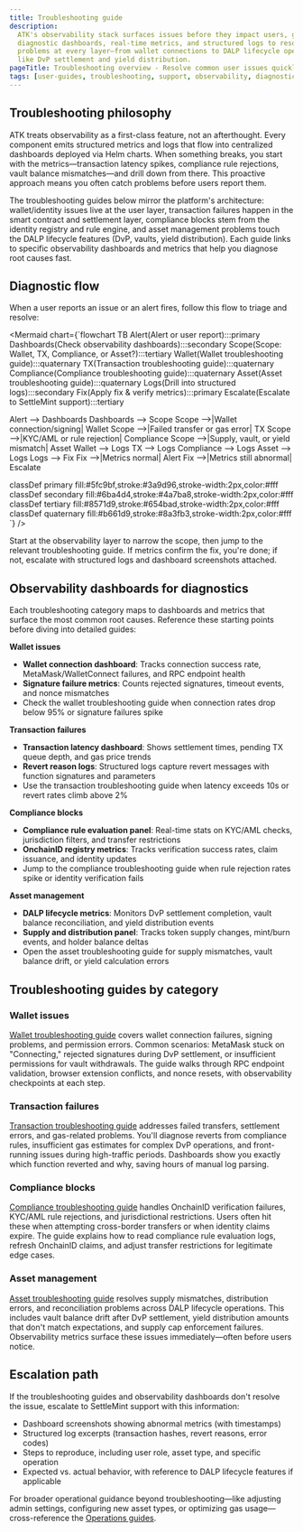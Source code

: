 ```yaml
---
title: Troubleshooting guide
description:
  ATK's observability stack surfaces issues before they impact users, giving you
  diagnostic dashboards, real-time metrics, and structured logs to resolve
  problems at every layer—from wallet connections to DALP lifecycle operations
  like DvP settlement and yield distribution.
pageTitle: Troubleshooting overview - Resolve common user issues quickly
tags: [user-guides, troubleshooting, support, observability, diagnostics]
---
```


## Troubleshooting philosophy

ATK treats observability as a first-class feature, not an afterthought. Every
component emits structured metrics and logs that flow into centralized
dashboards deployed via Helm charts. When something breaks, you start with the
metrics—transaction latency spikes, compliance rule rejections, vault balance
mismatches—and drill down from there. This proactive approach means you often
catch problems before users report them.

The troubleshooting guides below mirror the platform's architecture:
wallet/identity issues live at the user layer, transaction failures happen in
the smart contract and settlement layer, compliance blocks stem from the
identity registry and rule engine, and asset management problems touch the DALP
lifecycle features (DvP, vaults, yield distribution). Each guide links to
specific observability dashboards and metrics that help you diagnose root causes
fast.

## Diagnostic flow

When a user reports an issue or an alert fires, follow this flow to triage and
resolve:

<Mermaid chart={`flowchart TB
  Alert(Alert or user report):::primary
  Dashboards(Check observability dashboards):::secondary
  Scope(Scope: Wallet, TX, Compliance, or Asset?):::tertiary
  Wallet(Wallet troubleshooting guide):::quaternary
  TX(Transaction troubleshooting guide):::quaternary
  Compliance(Compliance troubleshooting guide):::quaternary
  Asset(Asset troubleshooting guide):::quaternary
  Logs(Drill into structured logs):::secondary
  Fix(Apply fix & verify metrics):::primary
  Escalate(Escalate to SettleMint support):::tertiary

Alert --> Dashboards Dashboards --> Scope Scope -->|Wallet connection/signing|
Wallet Scope -->|Failed transfer or gas error| TX Scope -->|KYC/AML or rule
rejection| Compliance Scope -->|Supply, vault, or yield mismatch| Asset Wallet
--> Logs TX --> Logs Compliance --> Logs Asset --> Logs Logs --> Fix Fix
-->|Metrics normal| Alert Fix -->|Metrics still abnormal| Escalate

classDef primary fill:#5fc9bf,stroke:#3a9d96,stroke-width:2px,color:#fff
classDef secondary fill:#6ba4d4,stroke:#4a7ba8,stroke-width:2px,color:#fff
classDef tertiary fill:#8571d9,stroke:#654bad,stroke-width:2px,color:#fff
classDef quaternary fill:#b661d9,stroke:#8a3fb3,stroke-width:2px,color:#fff `}
/>

Start at the observability layer to narrow the scope, then jump to the relevant
troubleshooting guide. If metrics confirm the fix, you're done; if not, escalate
with structured logs and dashboard screenshots attached.

## Observability dashboards for diagnostics

Each troubleshooting category maps to dashboards and metrics that surface the
most common root causes. Reference these starting points before diving into
detailed guides:

**Wallet issues**

- **Wallet connection dashboard**: Tracks connection success rate,
  MetaMask/WalletConnect failures, and RPC endpoint health
- **Signature failure metrics**: Counts rejected signatures, timeout events, and
  nonce mismatches
- Check the wallet troubleshooting guide when connection rates drop below 95% or
  signature failures spike

**Transaction failures**

- **Transaction latency dashboard**: Shows settlement times, pending TX queue
  depth, and gas price trends
- **Revert reason logs**: Structured logs capture revert messages with function
  signatures and parameters
- Use the transaction troubleshooting guide when latency exceeds 10s or revert
  rates climb above 2%

**Compliance blocks**

- **Compliance rule evaluation panel**: Real-time stats on KYC/AML checks,
  jurisdiction filters, and transfer restrictions
- **OnchainID registry metrics**: Tracks verification success rates, claim
  issuance, and identity updates
- Jump to the compliance troubleshooting guide when rule rejection rates spike
  or identity verification fails

**Asset management**

- **DALP lifecycle metrics**: Monitors DvP settlement completion, vault balance
  reconciliation, and yield distribution events
- **Supply and distribution panel**: Tracks token supply changes, mint/burn
  events, and holder balance deltas
- Open the asset troubleshooting guide for supply mismatches, vault balance
  drift, or yield calculation errors

## Troubleshooting guides by category

### Wallet issues

[Wallet troubleshooting guide](/docs/user-guides/troubleshooting/wallet) covers
wallet connection failures, signing problems, and permission errors. Common
scenarios: MetaMask stuck on "Connecting," rejected signatures during DvP
settlement, or insufficient permissions for vault withdrawals. The guide walks
through RPC endpoint validation, browser extension conflicts, and nonce resets,
with observability checkpoints at each step.

### Transaction failures

[Transaction troubleshooting guide](/docs/user-guides/troubleshooting/transactions)
addresses failed transfers, settlement errors, and gas-related problems. You'll
diagnose reverts from compliance rules, insufficient gas estimates for complex
DvP operations, and front-running issues during high-traffic periods. Dashboards
show you exactly which function reverted and why, saving hours of manual log
parsing.

### Compliance blocks

[Compliance troubleshooting guide](/docs/user-guides/troubleshooting/compliance)
handles OnchainID verification failures, KYC/AML rule rejections, and
jurisdictional restrictions. Users often hit these when attempting cross-border
transfers or when identity claims expire. The guide explains how to read
compliance rule evaluation logs, refresh OnchainID claims, and adjust transfer
restrictions for legitimate edge cases.

### Asset management

[Asset troubleshooting guide](/docs/user-guides/troubleshooting/assets) resolves
supply mismatches, distribution errors, and reconciliation problems across DALP
lifecycle operations. This includes vault balance drift after DvP settlement,
yield distribution amounts that don't match expectations, and supply cap
enforcement failures. Observability metrics surface these issues
immediately—often before users notice.

## Escalation path

If the troubleshooting guides and observability dashboards don't resolve the
issue, escalate to SettleMint support with this information:

- Dashboard screenshots showing abnormal metrics (with timestamps)
- Structured log excerpts (transaction hashes, revert reasons, error codes)
- Steps to reproduce, including user role, asset type, and specific operation
- Expected vs. actual behavior, with reference to DALP lifecycle features if
  applicable

For broader operational guidance beyond troubleshooting—like adjusting admin
settings, configuring new asset types, or optimizing gas usage—cross-reference
the [Operations guides](/docs/user-guides/operations/admin-settings).
